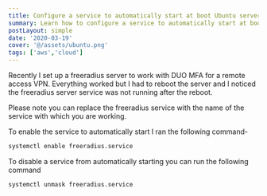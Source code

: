 ```yaml
---
title: Configure a service to automatically start at boot Ubuntu server
summary: Learn how to configure a service to automatically start at boot Ubuntu server.
postLayout: simple
date: '2020-03-19'
cover: '@/assets/ubuntu.png'
tags: ['aws','cloud']
---
```

Recently I set up a freeradius server to work with DUO MFA for a remote access VPN. Everything worked but I had to reboot the server and I noticed the freeradius server service was not running after the reboot.

Please note you can replace the freeradius service with the name of the service with which you are working.

To enable the service to automatically start I ran the following command-

```bash
systemctl enable freeradius.service
```

To disable a service from automatically starting you can run the following command

```bash
systemctl unmask freeradius.service